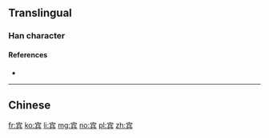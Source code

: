 {{also|賓}}
==Translingual==

===Han character===
{{Han char|rn=40|rad=宀|as=07|sn=10|four=|canj=JOMC|ids=⿱宀兵}}

====References====
* {{Han ref|kx=0287.101|hdz=20933.070|uh=5BBE|ud=23486}}

----

==Chinese==
{{zh-see|賓}}

[[fr:宾]]
[[ko:宾]]
[[li:宾]]
[[mg:宾]]
[[no:宾]]
[[pl:宾]]
[[zh:宾]]
